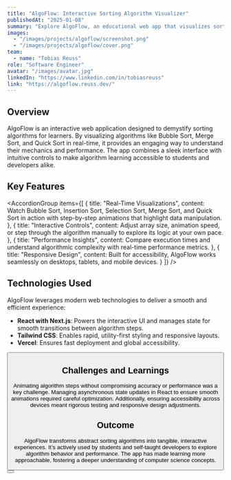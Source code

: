 ---
title: "AlgoFlow: Interactive Sorting Algorithm Visualizer"
publishedAt: "2025-01-08"
summary: "Explore AlgoFlow, an educational web app that visualizes sorting algorithms step-by-step, making complex concepts accessible and engaging for learners."
images:
  - "/images/projects/algoflow/screenshot.png"
  - "/images/projects/algoflow/cover.png"
team:
  - name: "Tobias Reuss"
role: "Software Engineer"
avatar: "/images/avatar.jpg"
linkedIn: "https://www.linkedin.com/in/tobiasreuss"
link: "https://algoflow.reuss.dev/"
---

## Overview

AlgoFlow is an interactive web application designed to demystify sorting algorithms for learners. By visualizing algorithms like Bubble Sort, Merge Sort, and Quick Sort in real-time, it provides an engaging way to understand their mechanics and performance. The app combines a sleek interface with intuitive controls to make algorithm learning accessible to students and developers alike.

<SmartImage
    src="/images/projects/algoflow/screenshot.png"
    alt="AlgoFlow cover image"
    sizes="640px"
    aspectRatio="16/9"
    radius="l"
/>

## Key Features

<AccordionGroup
    items={[
        {
            title: "Real-Time Visualizations",
            content: <Text variant="body-default-s" onBackground="neutral-weak">Watch Bubble Sort, Insertion Sort,
                Selection Sort, Merge Sort, and Quick Sort in action with step-by-step animations that highlight data
                manipulation.</Text>
        },
        {
            title: "Interactive Controls",
            content: <Text variant="body-default-s" onBackground="neutral-weak">Adjust array size, animation speed, or
                step through the algorithm manually to explore its logic at your own pace.</Text>
        },
        {
            title: "Performance Insights",
            content: <Text variant="body-default-s" onBackground="neutral-weak">Compare execution times and understand
                algorithmic complexity with real-time performance metrics.</Text>
        },
        {
            title: "Responsive Design",
            content: <Text variant="body-default-s" onBackground="neutral-weak">Built for accessibility, AlgoFlow works
                seamlessly on desktops, tablets, and mobile devices.</Text>
        }
    ]}
/>

## Technologies Used

AlgoFlow leverages modern web technologies to deliver a smooth and efficient experience:

- **React with Next.js**: Powers the interactive UI and manages state for smooth transitions between algorithm steps.
- **Tailwind CSS**: Enables rapid, utility-first styling and responsive layouts.
- **Vercel**: Ensures fast deployment and global accessibility.

<Button href="https://nextjs.org" weight="default" label="Learn about Next.js" size="s" variant="tertiary"
        suffixIcon="chevronRight"/>

## Challenges and Learnings

Animating algorithm steps without compromising accuracy or performance was a key challenge. Managing asynchronous state updates in React to ensure smooth animations required careful optimization. Additionally, ensuring accessibility across devices meant rigorous testing and responsive design adjustments.

<Feedback
    icon
    variant="success"
    title="Key Takeaway"
    description="Balancing visual clarity with technical accuracy taught me how to optimize React state management for real-time applications."
    marginBottom="24"
/>

## Outcome

AlgoFlow transforms abstract sorting algorithms into tangible, interactive experiences. It’s actively used by students and self-taught developers to explore algorithm behavior and performance. The app has made learning more approachable, fostering a deeper understanding of computer science concepts.

<Row fillWidth horizontal="center" marginTop="16">
    <Button href="https://algoflow.reuss.pro/" label="Try AlgoFlow" variant="primary" suffixIcon="chevronRight"/>
</Row>